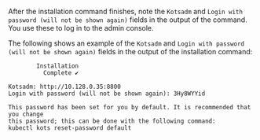 After the installation command finishes, note the `Kotsadm` and `Login with password (will not be shown again)` fields in the output of the command. You use these to log in to the admin console.

  The following shows an example of the `Kotsadm` and `Login with password (will not be shown again)` fields in the output of the installation command:

  ```
          Installation
            Complete ✔

  Kotsadm: http://10.128.0.35:8800
  Login with password (will not be shown again): 3Hy8WYYid

  This password has been set for you by default. It is recommended that you change
  this password; this can be done with the following command:
  kubectl kots reset-password default
  ```